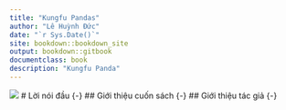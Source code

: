 ```yaml
--- 
title: "Kungfu Pandas"
author: "Lê Huỳnh Đức"
date: "`r Sys.Date()`"
site: bookdown::bookdown_site
output: bookdown::gitbook
documentclass: book
description: "Kungfu Panda"
---
```


![](../images/index/cover.jpg)
# Lời nói đầu {-}
## Giới thiệu cuốn sách {-}
## Giới thiệu tác giả {-}
